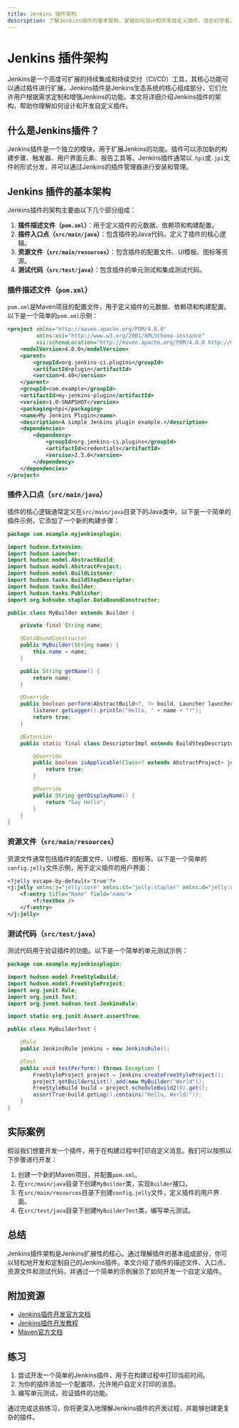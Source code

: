 ```yaml
---
title: Jenkins 插件架构
description: 了解Jenkins插件的基本架构，掌握如何设计和开发自定义插件，适合初学者入门。
---
```


# Jenkins 插件架构

Jenkins是一个高度可扩展的持续集成和持续交付（CI/CD）工具，其核心功能可以通过插件进行扩展。Jenkins插件是Jenkins生态系统的核心组成部分，它们允许用户根据需求定制和增强Jenkins的功能。本文将详细介绍Jenkins插件的架构，帮助你理解如何设计和开发自定义插件。

## 什么是Jenkins插件？

Jenkins插件是一个独立的模块，用于扩展Jenkins的功能。插件可以添加新的构建步骤、触发器、用户界面元素、报告工具等。Jenkins插件通常以`.hpi`或`.jpi`文件的形式分发，并可以通过Jenkins的插件管理器进行安装和管理。

## Jenkins 插件的基本架构

Jenkins插件的架构主要由以下几个部分组成：

1. **插件描述文件（`pom.xml`）**：用于定义插件的元数据、依赖项和构建配置。
2. **插件入口点（`src/main/java`）**：包含插件的Java代码，定义了插件的核心逻辑。
3. **资源文件（`src/main/resources`）**：包含插件的配置文件、UI模板、图标等资源。
4. **测试代码（`src/test/java`）**：包含插件的单元测试和集成测试代码。

### 插件描述文件（`pom.xml`）

`pom.xml`是Maven项目的配置文件，用于定义插件的元数据、依赖项和构建配置。以下是一个简单的`pom.xml`示例：

```xml
<project xmlns="http://maven.apache.org/POM/4.0.0"
         xmlns:xsi="http://www.w3.org/2001/XMLSchema-instance"
         xsi:schemaLocation="http://maven.apache.org/POM/4.0.0 http://maven.apache.org/xsd/maven-4.0.0.xsd">
    <modelVersion>4.0.0</modelVersion>
    <parent>
        <groupId>org.jenkins-ci.plugins</groupId>
        <artifactId>plugin</artifactId>
        <version>4.40</version>
    </parent>
    <groupId>com.example</groupId>
    <artifactId>my-jenkins-plugin</artifactId>
    <version>1.0-SNAPSHOT</version>
    <packaging>hpi</packaging>
    <name>My Jenkins Plugin</name>
    <description>A simple Jenkins plugin example.</description>
    <dependencies>
        <dependency>
            <groupId>org.jenkins-ci.plugins</groupId>
            <artifactId>credentials</artifactId>
            <version>2.3.0</version>
        </dependency>
    </dependencies>
</project>
```

### 插件入口点（`src/main/java`）

插件的核心逻辑通常定义在`src/main/java`目录下的Java类中。以下是一个简单的插件示例，它添加了一个新的构建步骤：

```java
package com.example.myjenkinsplugin;

import hudson.Extension;
import hudson.Launcher;
import hudson.model.AbstractBuild;
import hudson.model.AbstractProject;
import hudson.model.BuildListener;
import hudson.tasks.BuildStepDescriptor;
import hudson.tasks.Builder;
import hudson.tasks.Publisher;
import org.kohsuke.stapler.DataBoundConstructor;

public class MyBuilder extends Builder {

    private final String name;

    @DataBoundConstructor
    public MyBuilder(String name) {
        this.name = name;
    }

    public String getName() {
        return name;
    }

    @Override
    public boolean perform(AbstractBuild<?, ?> build, Launcher launcher, BuildListener listener) {
        listener.getLogger().println("Hello, " + name + "!");
        return true;
    }

    @Extension
    public static final class DescriptorImpl extends BuildStepDescriptor<Builder> {

        @Override
        public boolean isApplicable(Class<? extends AbstractProject> jobType) {
            return true;
        }

        @Override
        public String getDisplayName() {
            return "Say Hello";
        }
    }
}
```

### 资源文件（`src/main/resources`）

资源文件通常包括插件的配置文件、UI模板、图标等。以下是一个简单的`config.jelly`文件示例，用于定义插件的用户界面：

```xml
<?jelly escape-by-default='true'?>
<j:jelly xmlns:j="jelly:core" xmlns:st="jelly:stapler" xmlns:d="jelly:define" xmlns:l="/lib/layout" xmlns:t="/lib/hudson" xmlns:f="/lib/form">
    <f:entry title="Name" field="name">
        <f:textbox />
    </f:entry>
</j:jelly>
```

### 测试代码（`src/test/java`）

测试代码用于验证插件的功能。以下是一个简单的单元测试示例：

```java
package com.example.myjenkinsplugin;

import hudson.model.FreeStyleBuild;
import hudson.model.FreeStyleProject;
import org.junit.Rule;
import org.junit.Test;
import org.jvnet.hudson.test.JenkinsRule;

import static org.junit.Assert.assertTrue;

public class MyBuilderTest {

    @Rule
    public JenkinsRule jenkins = new JenkinsRule();

    @Test
    public void testPerform() throws Exception {
        FreeStyleProject project = jenkins.createFreeStyleProject();
        project.getBuildersList().add(new MyBuilder("World"));
        FreeStyleBuild build = project.scheduleBuild2(0).get();
        assertTrue(build.getLog().contains("Hello, World!"));
    }
}
```

## 实际案例

假设我们想要开发一个插件，用于在构建过程中打印自定义消息。我们可以按照以下步骤进行开发：

1. 创建一个新的Maven项目，并配置`pom.xml`。
2. 在`src/main/java`目录下创建`MyBuilder`类，实现`Builder`接口。
3. 在`src/main/resources`目录下创建`config.jelly`文件，定义插件的用户界面。
4. 在`src/test/java`目录下创建`MyBuilderTest`类，编写单元测试。

## 总结

Jenkins插件架构是Jenkins扩展性的核心。通过理解插件的基本组成部分，你可以轻松地开发和定制自己的Jenkins插件。本文介绍了插件的描述文件、入口点、资源文件和测试代码，并通过一个简单的示例展示了如何开发一个自定义插件。

## 附加资源

- [Jenkins插件开发官方文档](https://www.jenkins.io/doc/developer/)
- [Jenkins插件开发教程](https://plugins.jenkins.io/)
- [Maven官方文档](https://maven.apache.org/guides/)

## 练习

1. 尝试开发一个简单的Jenkins插件，用于在构建过程中打印当前时间。
2. 为你的插件添加一个配置项，允许用户自定义打印的消息。
3. 编写单元测试，验证插件的功能。

通过完成这些练习，你将更深入地理解Jenkins插件的开发过程，并能够创建更复杂的插件。